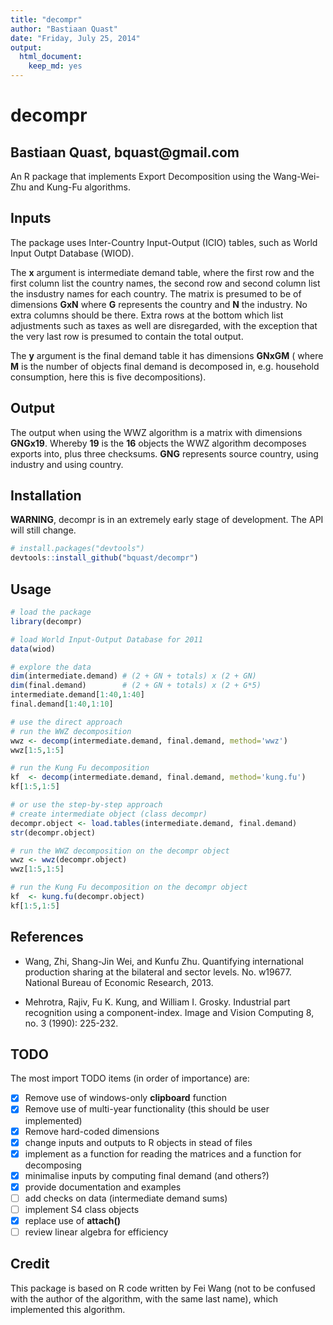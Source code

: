 ```yaml
---
title: "decompr"
author: "Bastiaan Quast"
date: "Friday, July 25, 2014"
output:
  html_document:
    keep_md: yes
---
```


decompr
======================================
Bastiaan Quast, bquast@gmail.com
--------------------------------------
An R package that implements Export Decomposition using the Wang-Wei-Zhu and Kung-Fu algorithms. 

Inputs
--------------------------------------
The package uses Inter-Country Input-Output (ICIO) tables, such as World Input Outpt Database (WIOD).

The **x** argument is intermediate demand table, where the first row and the first column list the country names, the second row and second column list the insdustry names for each country. The matrix is presumed to be of dimensions **GxN** where **G** represents the country and **N** the industry. No extra columns should be there. Extra rows at the bottom which list adjustments such as taxes as well are disregarded, with the exception that the very last row is presumed to contain the total output.

The **y** argument is the final demand table it has dimensions **GNxGM** ( where **M** is the number of objects final demand is decomposed in, e.g. household consumption, here this is five decompositions).

Output
--------------------------------------
The output when using the WWZ algorithm is a matrix with dimensions **GNGx19**. Whereby **19** is the **16** objects the WWZ algorithm decomposes exports into, plus three checksums. **GNG** represents source country, using industry and using country.

Installation
--------------------------------------
**WARNING**, decompr is in an extremely early stage of development. The API will still change.

```r
# install.packages("devtools")
devtools::install_github("bquast/decompr")
```

Usage
--------------------------------------
```r
# load the package
library(decompr)

# load World Input-Output Database for 2011
data(wiod)

# explore the data
dim(intermediate.demand) # (2 + GN + totals) x (2 + GN)
dim(final.demand)        # (2 + GN + totals) x (2 + G*5)
intermediate.demand[1:40,1:40]
final.demand[1:40,1:10]

# use the direct approach
# run the WWZ decomposition
wwz <- decomp(intermediate.demand, final.demand, method='wwz')
wwz[1:5,1:5]

# run the Kung Fu decomposition
kf  <- decomp(intermediate.demand, final.demand, method='kung.fu')
kf[1:5,1:5]

# or use the step-by-step approach
# create intermediate object (class decompr)
decompr.object <- load.tables(intermediate.demand, final.demand)
str(decompr.object)

# run the WWZ decomposition on the decompr object
wwz <- wwz(decompr.object)
wwz[1:5,1:5]

# run the Kung Fu decomposition on the decompr object
kf  <- kung.fu(decompr.object)
kf[1:5,1:5]
```

References
--------------------------------------
* Wang, Zhi, Shang-Jin Wei, and Kunfu Zhu. Quantifying international production sharing at the bilateral and sector levels. No. w19677. National Bureau of Economic Research, 2013.

* Mehrotra, Rajiv, Fu K. Kung, and William I. Grosky. Industrial part recognition using a component-index. Image and Vision Computing 8, no. 3 (1990): 225-232.

TODO
--------------------------------------
The most import TODO items (in order of importance) are:

- [x] Remove use of windows-only **clipboard** function
- [x] Remove use of multi-year functionality (this should be user implemented)
- [x] Remove hard-coded dimensions
- [x] change inputs and outputs to R objects in stead of files
- [x] implement as a function for reading the matrices and a function for decomposing
- [x] minimalise inputs by computing final demand (and others?)
- [x] provide documentation and examples
- [ ] add checks on data (intermediate demand sums)
- [ ] implement S4 class objects
- [x] replace use of **attach()**
- [ ] review linear algebra for efficiency

Credit
--------------------------------------
This package is based on R code written by Fei Wang (not to be confused with the author of the algorithm, with the same last name), which implemented this algorithm.
